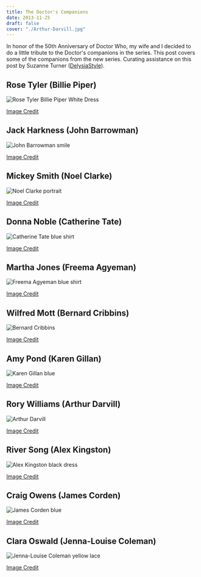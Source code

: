 ```yaml
---
title: The Doctor's Companions
date: 2013-11-25
draft: false
cover: "./Arthur-Darvill.jpg"
---
```


In honor of the 50th Anniversary of Doctor Who, my wife and I decided to do a little tribute to the Doctor's companions in the series. This post covers some of the companions from the new series. Curating assistance on this post by Suzanne Turner ([DelysiaStyle](http://delysiastyle.com)).

## Rose Tyler (Billie Piper)

![Rose Tyler Billie Piper White Dress](https://res.cloudinary.com/joelmturner/blog/2013/11/Rose-Tyler-Billie-Piper-White-Dress.jpg)

[Image Credit](http://userserve-ak.last.fm/serve/_/50207127/Billie+Piper+hq+png.png)  

## Jack Harkness (John Barrowman)

![John Barrowman smile](https://res.cloudinary.com/joelmturner/blog/2013/11/John-Barrowman-smile.jpg)

[Image Credit](http://lusciousandlovely19.files.wordpress.com/2013/08/john-barrowman-1.jpg?)  

## Mickey Smith (Noel Clarke)

![Noel Clarke portrait](https://res.cloudinary.com/joelmturner/blog/2013/11/Noel-Clarke-portrait.jpg)

[Image Credit](http://www.bbc.co.uk/blogs/bbcthree/2011/07/noelclarkeqa1.shtml)  

## Donna Noble (Catherine Tate)

![Catherine Tate blue shirt](https://res.cloudinary.com/joelmturner/blog/2013/11/Catherine-Tate-blue-shirt.jpg)

[Image Credit](http://venus.provocateuse.com/show/catherine_tate)  

## Martha Jones (Freema Agyeman)

![Freema Agyeman blue shirt](https://res.cloudinary.com/joelmturner/blog/2013/11/Freema-Agyeman-blue-shirt.jpg)

[Image Credit](https://telestrekoza.com/link-gallery/albums/British_shows/Law_Order_UK/Cast/Season_1/Law_Order_UK_S1_Freema_Agyeman_002.jpg)  

## Wilfred Mott (Bernard Cribbins)

![Bernard Cribbins](https://res.cloudinary.com/joelmturner/blog/2013/11/Bernard-Cribbins.jpg)

[Image Credit](http://www.david-tennant-news.com/blog/bernard-cribbins-is-on-graham-norton-s-bbc-radio-2-programme-today-at-10-am/)  

## Amy Pond (Karen Gillan)

![Karen Gillan blue](https://res.cloudinary.com/joelmturner/blog/2013/11/Karen-Gillan-blue.jpg)

[Image Credit](http://www.wallcg.com/women-redheads-manhattan-karen-gillan-doctor-who-well-83695/)  

## Rory Williams (Arthur Darvill)

![Arthur Darvill](https://res.cloudinary.com/joelmturner/blog/2013/11/Arthur-Darvill.jpg)

[Image Credit](http://www.standard.co.uk/goingout/theatre/dr-who-star-arthur-darvill-has-laptop-stolen-by-burglars-8225957.html)  

## River Song (Alex Kingston)

![Alex Kingston black dress](https://res.cloudinary.com/joelmturner/blog/2013/11/Alex-Kingston-black-dress.jpg)

[Image Credit](http://www.picstopin.com/500/alex-kingston-/http:%7C%7C24*media*tumblr*com%7Ctumblr_md4sqnRVpB1qif9qto1_500*png/)  

## Craig Owens (James Corden)

![James Corden blue](https://res.cloudinary.com/joelmturner/blog/2013/11/James-Corden-blue.jpg)

[Image Credit](http://hamishbrown.com/james-corden/)  

## Clara Oswald (Jenna-Louise Coleman)

![Jenna-Louise Coleman yellow lace](https://res.cloudinary.com/joelmturner/blog/2013/11/Jenna-Louise-Coleman.jpg)

[Image Credit](http://www.mirror.co.uk/tv/tv-news/jenna-louise-coleman-doctor-who-sidekick-1781315)